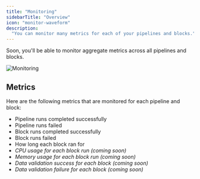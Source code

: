 ```yaml
---
title: "Monitoring"
sidebarTitle: "Overview"
icon: "monitor-waveform"
description:
  "You can monitor many metrics for each of your pipelines and blocks."
---
```


Soon, you'll be able to monitor aggregate metrics across all pipelines and
blocks.

<img
  alt="Monitoring"
  src="https://mage-ai.github.io/assets/monitoring.jpg"
/>

## Metrics

Here are the following metrics that are monitored for each pipeline and block:

- Pipeline runs completed successfully
- Pipeline runs failed
- Block runs completed successfully
- Block runs failed
- How long each block ran for
- _CPU usage for each block run (coming soon)_
- _Memory usage for each block run (coming soon)_
- _Data validation success for each block (coming soon)_
- _Data validation failure for each block (coming soon)_
